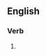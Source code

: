 ==English==

===Verb===
{{head|en|present participle}}

# {{present participle of|decussate|lang=en|nocat=1}}